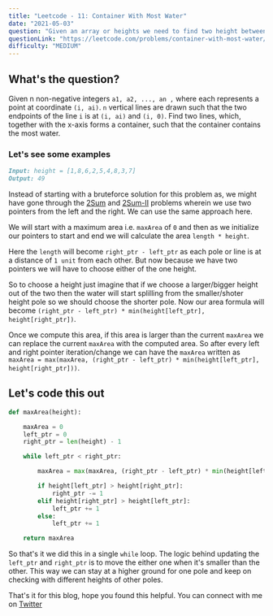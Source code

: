 ```yaml
---
title: "Leetcode - 11: Container With Most Water"
date: "2021-05-03"
question: "Given an array or heights we need to find two height between which the maximum water can be stored"
questionLink: "https://leetcode.com/problems/container-with-most-water/"
difficulty: "MEDIUM"
---
```


## What's the question?

Given n non-negative integers `a1, a2, ..., an ,` where each represents a point at coordinate `(i, ai)`.
`n` vertical lines are drawn such that the two endpoints of the line `i` is at `(i, ai)` and `(i, 0)`.
Find two lines, which, together with the x-axis forms a container, such that the container contains the most water.

### Let's see some examples

```md:input.md
Input: height = [1,8,6,2,5,4,8,3,7]
Output: 49
```

Instead of starting with a bruteforce solution for this problem as, we might have gone through the <a target="_blank" href="/blog/leetcode-arrays-two-sum">2Sum</a> and <a target="_blank" href="/blog/leetcode-arrays-two-sum=II">2Sum-II</a> problems wherein we use two pointers from the left and the right.
We can use the same approach here.

We will start with a maximum area i.e. `maxArea` of `0` and then as we initialize our pointers to start and end we will calculate the area `length * height`.

Here the `length` will become `right_ptr - left_ptr` as each pole or line is at a distance of `1 unit` from each other. But now because we have two pointers we will have to
choose either of the one height.

So to choose a height just imagine that if we choose a larger/bigger height out of the two then the water will start splilling from the smaller/shoter height pole so we should choose the
shorter pole. Now our area formula will become `(right_ptr - left_ptr) * min(height[left_ptr], height[right_ptr])`.

Once we compute this area, if this area is larger than the current `maxArea` we can replace the current `maxArea` with the computed area. So after every left and right pointer iteration/change we can have
the `maxArea` written as `maxArea = max(maxArea, (right_ptr - left_ptr) * min(height[left_ptr], height[right_ptr]))`.

## Let's code this out

```py:maxContainerEfficient.py
def maxArea(height):

    maxArea = 0
    left_ptr = 0
    right_ptr = len(height) - 1

    while left_ptr < right_ptr:

        maxArea = max(maxArea, (right_ptr - left_ptr) * min(height[left_ptr], height[right_ptr]))

        if height[left_ptr] > height[right_ptr]:
            right_ptr -= 1
        elif height[right_ptr] > height[left_ptr]:
            left_ptr += 1
        else:
            left_ptr += 1

    return maxArea
```

So that's it we did this in a single `while` loop. The logic behind updating the `left_ptr` and `right_ptr` is to move the either one when it's smaller than the other.
This way we can stay at a higher ground for one pole and keep on checking with different heights of other poles.

That's it for this blog, hope you found this helpful. You can connect with me on <a href="https://twitter.com/saglanivatsal">Twitter</a>
